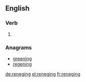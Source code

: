 ==English==

===Verb===
{{head|en}}

# {{present participle of|renege}}

===Anagrams===
* [[greening#English|greening]]
* [[regening#English|regening]]

[[de:reneging]]
[[el:reneging]]
[[fr:reneging]]